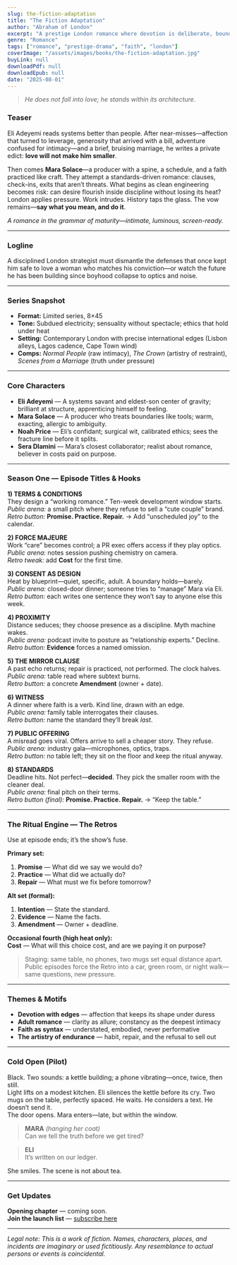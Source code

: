 ```yaml
---
slug: the-fiction-adaptation
title: "The Fiction Adaptation"
author: "Abraham of London"
excerpt: "A prestige London romance where devotion is deliberate, boundaries are crafted like objects, and adulthood plays out with cinematic restraint."
genre: "Romance"
tags: ["romance", "prestige-drama", "faith", "london"]
coverImage: "/assets/images/books/the-fiction-adaptation.jpg"
buyLink: null
downloadPdf: null
downloadEpub: null
date: "2025-08-01"
---
```


> *He does not fall into love; he stands within its architecture.*

### Teaser

Eli Adeyemi reads systems better than people. After near-misses—affection that turned to leverage, generosity that arrived with a bill, adventure confused for intimacy—and a brief, bruising marriage, he writes a private edict: **love will not make him smaller**.

Then comes **Mara Solace**—a producer with a spine, a schedule, and a faith practiced like craft. They attempt a standards-driven romance: clauses, check-ins, exits that aren’t threats. What begins as clean engineering becomes risk: can desire flourish inside discipline without losing its heat? London applies pressure. Work intrudes. History taps the glass. The vow remains—**say what you mean, and do it**.

*A romance in the grammar of maturity—intimate, luminous, screen-ready.*

---

### Logline

A disciplined London strategist must dismantle the defenses that once kept him safe to love a woman who matches his conviction—or watch the future he has been building since boyhood collapse to optics and noise.

---

### Series Snapshot

- **Format:** Limited series, 8×45  
- **Tone:** Subdued electricity; sensuality without spectacle; ethics that hold under heat  
- **Setting:** Contemporary London with precise international edges (Lisbon alleys, Lagos cadence, Cape Town wind)  
- **Comps:** *Normal People* (raw intimacy), *The Crown* (artistry of restraint), *Scenes from a Marriage* (truth under pressure)

---

### Core Characters

- **Eli Adeyemi** — A systems savant and eldest-son center of gravity; brilliant at structure, apprenticing himself to feeling.  
- **Mara Solace** — A producer who treats boundaries like tools; warm, exacting, allergic to ambiguity.  
- **Noah Price** — Eli’s confidant; surgical wit, calibrated ethics; sees the fracture line before it splits.  
- **Sera Dlamini** — Mara’s closest collaborator; realist about romance, believer in costs paid on purpose.

---

### Season One — Episode Titles & Hooks

**1) TERMS & CONDITIONS**  
They design a “working romance.” Ten-week development window starts.  
*Public arena:* a small pitch where they refuse to sell a “cute couple” brand.  
*Retro button:* **Promise. Practice. Repair.** → Add “unscheduled joy” to the calendar.

**2) FORCE MAJEURE**  
Work “care” becomes control; a PR exec offers access if they play optics.  
*Public arena:* notes session pushing chemistry on camera.  
*Retro tweak:* add **Cost** for the first time.

**3) CONSENT AS DESIGN**  
Heat by blueprint—quiet, specific, adult. A boundary holds—barely.  
*Public arena:* closed-door dinner; someone tries to “manage” Mara via Eli.  
*Retro button:* each writes one sentence they won’t say to anyone else this week.

**4) PROXIMITY**  
Distance seduces; they choose presence as a discipline. Myth machine wakes.  
*Public arena:* podcast invite to posture as “relationship experts.” Decline.  
*Retro button:* **Evidence** forces a named omission.

**5) THE MIRROR CLAUSE**  
A past echo returns; repair is practiced, not performed. The clock halves.  
*Public arena:* table read where subtext burns.  
*Retro button:* a concrete **Amendment** (owner + date).

**6) WITNESS**  
A dinner where faith is a verb. Kind line, drawn with an edge.  
*Public arena:* family table interrogates their clauses.  
*Retro button:* name the standard they’ll break *last*.

**7) PUBLIC OFFERING**  
A misread goes viral. Offers arrive to sell a cheaper story. They refuse.  
*Public arena:* industry gala—microphones, optics, traps.  
*Retro button:* no table left; they sit on the floor and keep the ritual anyway.

**8) STANDARDS**  
Deadline hits. Not perfect—**decided**. They pick the smaller room with the cleaner deal.  
*Public arena:* final pitch on their terms.  
*Retro button (final):* **Promise. Practice. Repair.** → “Keep the table.”

---

### The Ritual Engine — **The Retros**

Use at episode ends; it’s the show’s fuse.

**Primary set:**  
1) **Promise** — What did we say we would do?  
2) **Practice** — What did we actually do?  
3) **Repair** — What must we fix before tomorrow?

**Alt set (formal):**  
1) **Intention** — State the standard.  
2) **Evidence** — Name the facts.  
3) **Amendment** — Owner + deadline.

**Occasional fourth (high heat only):**  
**Cost** — What will this choice cost, and are we paying it on purpose?

> Staging: same table, no phones, two mugs set equal distance apart. Public episodes force the Retro into a car, green room, or night walk—same questions, new pressure.

---

### Themes & Motifs

- **Devotion with edges** — affection that keeps its shape under duress  
- **Adult romance** — clarity as allure; constancy as the deepest intimacy  
- **Faith as syntax** — understated, embodied, never performative  
- **The artistry of endurance** — habit, repair, and the refusal to sell out

---

### Cold Open (Pilot)

Black. Two sounds: a kettle building; a phone vibrating—once, twice, then still.  
Light lifts on a modest kitchen. Eli silences the kettle before its cry. Two mugs on the table, perfectly spaced. He waits. He considers a text. He doesn’t send it.  
The door opens. Mara enters—late, but within the window.

> **MARA** *(hanging her coat)*  
> Can we tell the truth before we get tired?

> **ELI**  
> It’s written on our ledger.

She smiles. The scene is not about tea.

---

### Get Updates

**Opening chapter** — coming soon.  
**Join the launch list** — [subscribe here](/newsletter)

---

*Legal note: This is a work of fiction. Names, characters, places, and incidents are imaginary or used fictitiously. Any resemblance to actual persons or events is coincidental.*
